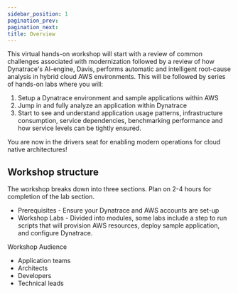 ```yaml
---
sidebar_position: 1
pagination_prev:
pagination_next:
title: Overview
---
```


This virtual hands-on workshop will start with a review of common challenges associated with modernization followed by a review of how Dynatrace's AI-engine, Davis, performs automatic and intelligent root-cause analysis in hybrid cloud AWS environments. This will be followed by series of hands-on labs where you will:

1. Setup a Dynatrace environment and sample applications within AWS
1. Jump in and fully analyze an application within Dynatrace
1. Start to see and understand application usage patterns, infrastructure consumption, service dependencies, benchmarking performance and how service levels can be tightly ensured.

You are now in the drivers seat for enabling modern operations for cloud native architectures!

## Workshop structure

The workshop breaks down into three sections. Plan on 2-4 hours for completion of the lab section.

- Prerequisites - Ensure your Dynatrace and AWS accounts are set-up
- Workshop Labs - Divided into modules, some labs include a step to run scripts that will provision AWS resources, deploy sample application, and configure Dynatrace.

Workshop Audience

- Application teams
- Architects
- Developers
- Technical leads
